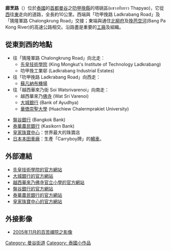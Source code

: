 '''廊烹路'''（{{thai|t=ถนนหลวงแพ่ง|phon=T̄hnn h̄lwng phæ̀ng|r=Thanon Luang Phaeng}}）位於[[泰國|泰國]]的[[首都|首都]][[曼谷|曼谷]]之[[叻甲挽縣|叻甲挽縣]]的塔姚區(แขวงทับยาว Thapyao)，它從[[西|西]]往[[東|東]]走向的道路，全長約10公里。西端與「叻甲挽路 Ladkrabang Road」及「猜隆軍路 Chalongkrung Road」交接；東端與通住[[北柳府|北柳府]]及[[挽芭空河|挽芭空河]](Bang Pa Kong River)的高速公路相交。沿路盡是重要的[[工廠|工廠]]及組織。

==從東到西的地點==
* 往「猜隆軍路 Chalongkrung Road」向北走：
** [[先皇技術學院|先皇技術學院]] (King Mongkut's Institute of Technology Ladkrabang)
** 叻甲挽工業邨 (Ladkrabang Industrial Estates)
* 往「叻甲挽路 Ladkrabang Road」向西走：
** [[蘇凡納布機場|蘇凡納布機場]]
* 往「越西華來乃街 Soi Watsrivarenoi」向南走：
** 越西華來乃[[佛寺|佛寺]] (Wat Sri Varenoi)
** [[大城銀行|大城銀行]] (Bank of Ayudhya)
** [[華僑崇聖大學|華僑崇聖大學]] (Huachiew Chalermprakiet University)

* [[盤谷銀行|盤谷銀行]] (Bangkok Bank)
* [[泰華農民銀行|泰華農民銀行]] (Kasikorn Bank)
* [[皇家珠寶中心|皇家珠寶中心]]：世界最大的珠寶店
* [[日本|日本]][[本田車廠|本田車廠]]：生產「Carryboy牌」的[[轎車|轎車]]。

==外部連結==
* [https://web.archive.org/web/20051228073054/http://www.kmitl.ac.th/EN/index.html 先皇技術學院的官方網站]
* [http://www.krungsri.com/eng/exchange01.aspx 大城銀行的官方網站] {{Wayback|url=http://www.krungsri.com/eng/exchange01.aspx |date=20081224021924 }}
* [https://web.archive.org/web/20090301205128/http://school.obec.go.th/wsn_school/ 越西華來乃佛寺官立小學的官方網站]
* [https://web.archive.org/web/20090103093301/http://www.bangkokbank.com/Bangkok+Bank+Thai/main.htm 盤谷銀行的官方網站]
* [http://www.kasikornbank.com/ 泰華農民銀行的官方網站] {{Wayback|url=http://www.kasikornbank.com/ |date=20210609170400 }}
* [http://www.royalgems.co.th/ 皇家珠寶中心的官方網站] {{Wayback|url=http://www.royalgems.co.th/ |date=20090607014045 }} 

==外接影像==
* [http://uk.youtube.com/watch?v=_V_166joZpM 2005年11月的百苦禪院之影像]

[[Category:_曼谷街道|Category: 曼谷街道]]
[[Category:_泰國小作品|Category: 泰國小作品]]
